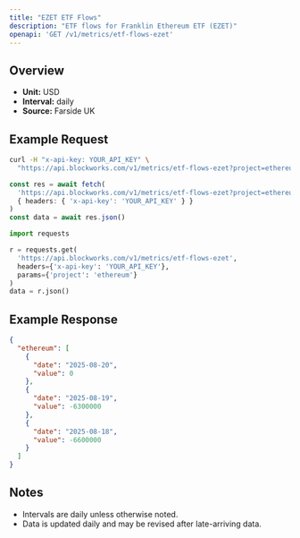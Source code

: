 ```yaml
---
title: "EZET ETF Flows"
description: "ETF flows for Franklin Ethereum ETF (EZET)"
openapi: 'GET /v1/metrics/etf-flows-ezet'
---
```


## Overview

- **Unit:** USD
- **Interval:** daily
- **Source:** Farside UK

## Example Request

<CodeGroup>

```bash cURL
curl -H "x-api-key: YOUR_API_KEY" \
  "https://api.blockworks.com/v1/metrics/etf-flows-ezet?project=ethereum"
```

```typescript TypeScript
const res = await fetch(
  'https://api.blockworks.com/v1/metrics/etf-flows-ezet?project=ethereum',
  { headers: { 'x-api-key': 'YOUR_API_KEY' } }
)
const data = await res.json()
```

```python Python
import requests

r = requests.get(
  'https://api.blockworks.com/v1/metrics/etf-flows-ezet',
  headers={'x-api-key': 'YOUR_API_KEY'},
  params={'project': 'ethereum'}
)
data = r.json()
```

</CodeGroup>

## Example Response

```json
{
  "ethereum": [
    {
      "date": "2025-08-20",
      "value": 0
    },
    {
      "date": "2025-08-19",
      "value": -6300000
    },
    {
      "date": "2025-08-18",
      "value": -6600000
    }
  ]
}
```

## Notes
- Intervals are daily unless otherwise noted.
- Data is updated daily and may be revised after late-arriving data.

